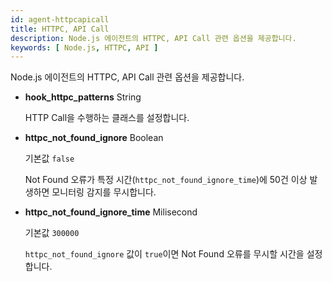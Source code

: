 ```yaml
---
id: agent-httpcapicall
title: HTTPC, API Call
description: Node.js 에이전트의 HTTPC, API Call 관련 옵션을 제공합니다.
keywords: [ Node.js, HTTPC, API ]
---
```


Node.js 에이전트의 HTTPC, API Call 관련 옵션을 제공합니다.

* **hook_httpc_patterns** <span class='type'>String</span>
  
  HTTP Call을 수행하는 클래스를 설정합니다.

* **httpc_not_found_ignore** <span class='type'>Boolean</span>

  기본값 `false`

  Not Found 오류가 특정 시간(`httpc_not_found_ignore_time`)에 50건 이상 발생하면 모니터링 감지를 무시합니다.

* **httpc_not_found_ignore_time** <span class='type'>Milisecond</span>

  기본값 `300000`

  `httpc_not_found_ignore` 값이 `true`이면 Not Found 오류를 무시할 시간을 설정합니다.
